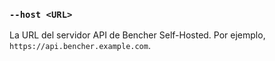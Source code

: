 ### `--host <URL>`

La URL del servidor API de Bencher Self-Hosted.
Por ejemplo, `https://api.bencher.example.com`.